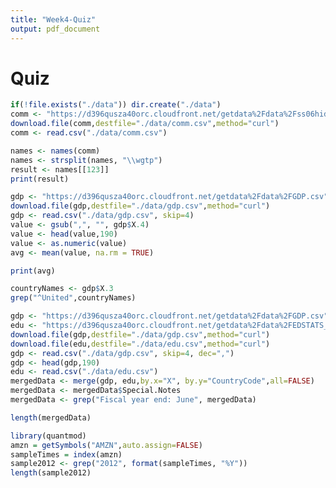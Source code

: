 ```yaml
---
title: "Week4-Quiz"
output: pdf_document
---
```


# Quiz


```r
if(!file.exists("./data")) dir.create("./data")
comm <- "https://d396qusza40orc.cloudfront.net/getdata%2Fdata%2Fss06hid.csv"
download.file(comm,destfile="./data/comm.csv",method="curl")
comm <- read.csv("./data/comm.csv")
```

```r
names <- names(comm)
names <- strsplit(names, "\\wgtp")
result <- names[[123]]
print(result)
```

```r
gdp <- "https://d396qusza40orc.cloudfront.net/getdata%2Fdata%2FGDP.csv"
download.file(gdp,destfile="./data/gdp.csv",method="curl")
gdp <- read.csv("./data/gdp.csv", skip=4)
value <- gsub(",", "", gdp$X.4)
value <- head(value,190)
value <- as.numeric(value)
avg <- mean(value, na.rm = TRUE)
```

```r
print(avg)
```

```r
countryNames <- gdp$X.3
grep("^United",countryNames)
```

```r
gdp <- "https://d396qusza40orc.cloudfront.net/getdata%2Fdata%2FGDP.csv"
edu <- "https://d396qusza40orc.cloudfront.net/getdata%2Fdata%2FEDSTATS_Country.csv"
download.file(gdp,destfile="./data/gdp.csv",method="curl")
download.file(edu,destfile="./data/edu.csv",method="curl")
gdp <- read.csv("./data/gdp.csv", skip=4, dec=",")
gdp <- head(gdp,190)
edu <- read.csv("./data/edu.csv")
mergedData <- merge(gdp, edu,by.x="X", by.y="CountryCode",all=FALSE)
mergedData <- mergedData$Special.Notes
mergedData <- grep("Fiscal year end: June", mergedData)
```

```r
length(mergedData)
```

```r
library(quantmod)
amzn = getSymbols("AMZN",auto.assign=FALSE)
sampleTimes = index(amzn)
sample2012 <- grep("2012", format(sampleTimes, "%Y"))
length(sample2012)
```







